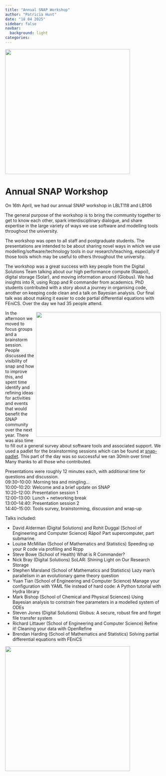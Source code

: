 ```yaml
---
title: "Annual SNAP Workshop"
author: "Patricia Hunt"
date: "18 04 2025"
sidebar: false
navbar:
  background: light
categories:
---
```


![](focus_groups_1_sm.png){height=400 fig-align="center"}


<h1>Annual SNAP Workshop</h1>

On 16th April, we had our annual SNAP workshop in LBLT118 and LB106 </p>
<p>The general purpose of the workshop is to bring the community together to get to know each other, spark interdisciplinary dialogue, and share expertise in the large variety of ways we use software and modelling tools throughout the university.</p>

The workshop was open to all staff and postgraduate students. The presentations are intended to be about sharing novel ways in which we use modelling/software/technology tools in our research/teaching, especially if those tools which may be useful to others throughout the university. 

The workshop was a great success with key people from the Digital Solutions Team talking about our high performance compute (Raapoi), digital storage (Solar), and moving information around (Globus).  We had insights into R, using Rcpp and R commander from academics.  PhD students contributed with a story about a journey in organising code, another on keeping code clean and a talk on Bayesian analysis.  Our final talk was about making it easier to code partial differential equations with FEniCS.  Over the day we had 35 people attend.

![](brendan_dyn_sm.png){height=400 style="float:right;margin:5px;"}

In the afternoon we moved to focus groups and a brainstorm session. People discussed the visibility of snap and how to improve this, and spent time identify and refining ideas for activities and events that would benefit the SNAP community over the next year.  There was also time to fill out a general survey about software tools and associated support.  We used a padlet for the brainstorming sessions which can be found at [snap-padlet](https://padlet.com/snap4/snap-april-2025-workshop-s6zb3zfar8gg0th0).  This part of the day was so successful we ran 30min over time!  Many thanks to all those who contributed.</p>

Presentations were roughly 12 minutes each, with additional time for questions and discussion.
<br>09:30–10:00: Morning tea and mingling…
<br>10:00–10:20: Welcome and a brief update on SNAP 
<br>10:20–12:00: Presentation session 1 
<br>12:00–13:00: Lunch + networking break 
<br>13:00–14:40: Presentation session 2 
<br>14:40–15:00: Tools survey, brainstorming, discussion and wrap-up

Talks included:
<ul>
	<li>David Alderman (Digital Solutions) and Rohit Duggal (School of Engineering and Computer Science) Rāpoi! Part supercomputer, part submarine.</li>

	<li> Louise McMillan (School of Mathematics and Statistics) Speeding up your R code via profiling and Rcpp</li>

	<li>Steve Bowe (School of Health) What is R Commander?</li>

	<li>Nick Bray (Digital Solutions) SoLAR: Shining Light on Our Research Storage</li>

	<li>Stephen Marsland (School of Mathematics and Statistics) Lazy man's parallelism in an evolutionary game theory question</li>

	<li>Yuan Tian (School of Engineering and Computer Science) Manage your configuration with YAML file instead of hard code: A Python tutorial with Hydra library</li>

	<li>Mark Bishop (School of Chemical and Physical Sciences) Using Bayesian analysis to constrain free parameters in a modelled system of ODEs</li>

	<li>Steven Jones (Digital Solutions) Globus: A secure, robust fire and forget file transfer system</li>

	<li>Richard Littauer (School of Engineering and Computer Science) Refine it! Cleaning your data with OpenRefine</li>

	<li>Brendan Harding (School of Mathematics and Statistics) Solving partial differential equations with FEniCS</li>
</ul>

![](padlet.png){height=400 fig-align="center"}


